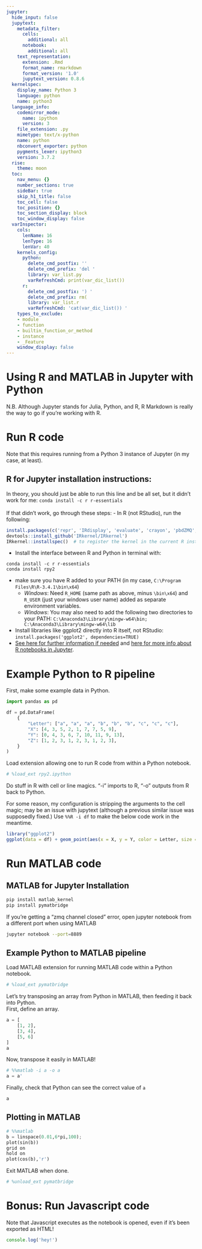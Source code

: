 ```yaml
---
jupyter:
  hide_input: false
  jupytext:
    metadata_filter:
      cells:
        additional: all
      notebook:
        additional: all
    text_representation:
      extension: .Rmd
      format_name: rmarkdown
      format_version: '1.0'
      jupytext_version: 0.8.6
  kernelspec:
    display_name: Python 3
    language: python
    name: python3
  language_info:
    codemirror_mode:
      name: ipython
      version: 3
    file_extension: .py
    mimetype: text/x-python
    name: python
    nbconvert_exporter: python
    pygments_lexer: ipython3
    version: 3.7.2
  rise:
    theme: moon
  toc:
    nav_menu: {}
    number_sections: true
    sideBar: true
    skip_h1_title: false
    toc_cell: false
    toc_position: {}
    toc_section_display: block
    toc_window_display: false
  varInspector:
    cols:
      lenName: 16
      lenType: 16
      lenVar: 40
    kernels_config:
      python:
        delete_cmd_postfix: ''
        delete_cmd_prefix: 'del '
        library: var_list.py
        varRefreshCmd: print(var_dic_list())
      r:
        delete_cmd_postfix: ') '
        delete_cmd_prefix: rm(
        library: var_list.r
        varRefreshCmd: 'cat(var_dic_list()) '
    types_to_exclude:
    - module
    - function
    - builtin_function_or_method
    - instance
    - _Feature
    window_display: false
---
```


# Using R and MATLAB in Jupyter with Python <a class="tocSkip"></a>
N.B. Although Jupyter stands for Julia, Python, and R, R Markdown is really the way to go if you're working with R.


# Run R code
Note that this requires running from a Python 3 instance of Jupyter (in my case, at least).


## R for Jupyter installation instructions:
In theory, you should just be able to run this line and be all set, but it didn't work for me: `conda install -c r r-essentials`
<br><br>
If that didn't work, go through these steps:
- In R (not RStudio), run the following:
```R
install.packages(c('repr', 'IRdisplay', 'evaluate', 'crayon', 'pbdZMQ', 'devtools', 'uuid', 'digest'))
devtools::install_github('IRkernel/IRkernel')
IRkernel::installspec()  # to register the kernel in the current R installation
```
- Install the interface between R and Python in terminal with:
```
conda install -c r r-essentials
conda install rpy2
```
- make sure you have R added to your PATH (in my case, `C:\Program Files\R\R-3.4.1\bin\x64`)
    - _Windows_: Need `R_HOME` (same path as above, minus `\bin\x64`) and `R_USER` (just your windows user name) added as separate environment variables.
    - _Windows_: You may also need to add the following two directories to your PATH: `C:\Anaconda3\Library\mingw-w64\bin; C:\Anaconda3\Library\mingw-w64\lib`
- Install libraries like ggplot2 directly into R itself, not RStudio: `install.packages('ggplot2', dependencies=TRUE)`
- [See here for further information if needed](https://github.com/IRkernel/IRkernel) and [here for more info about R notebooks in Jupyter](https://www.datacamp.com/community/blog/jupyter-notebook-r).


# Example Python to R pipeline
First, make some example data in Python.

```python
import pandas as pd

df = pd.DataFrame(
    {
        "Letter": ["a", "a", "a", "b", "b", "b", "c", "c", "c"],
        "X": [4, 3, 5, 2, 1, 7, 7, 5, 9],
        "Y": [0, 4, 3, 6, 7, 10, 11, 9, 13],
        "Z": [1, 2, 3, 1, 2, 3, 1, 2, 3],
    }
)
```

Load extension allowing one to run R code from within a Python notebook.

```python
# %load_ext rpy2.ipython
```

Do stuff in R with cell or line magics. "-i" imports to R, "-o" outputs from R back to Python.

<div class="alert alert-info">
For some reason, my configuration is stripping the arguments to the cell magic; may be an issue with jupytext (although a previous similar issue was supposedly fixed.) Use `%%R -i df` to make the below code work in the meantime.
</div>

```r
library("ggplot2")
ggplot(data = df) + geom_point(aes(x = X, y = Y, color = Letter, size = Z))
```

# Run MATLAB code


## MATLAB for Jupyter Installation
```bash
pip install matlab_kernel
pip install pymatbridge
```

If you're getting a "zmq channel closed" error, open jupyter notebook from a different port when using MATLAB
```bash
jupyter notebook --port=8889
```


## Example Python to MATLAB pipeline
Load MATLAB extension for running MATLAB code within a Python notebook.

```python
# %load_ext pymatbridge
```

Let's try transposing an array from Python in MATLAB, then feeding it back into Python.
<br>
First, define an array.

```python
a = [
    [1, 2],
    [3, 4],
    [5, 6]
]
a
```

Now, transpose it easily in MATLAB!

```python
# %%matlab -i a -o a
a = a'
```

Finally, check that Python can see the correct value of `a`

```python
a
```

## Plotting in MATLAB

```python
# %%matlab
b = linspace(0.01,6*pi,100);
plot(sin(b))
grid on
hold on
plot(cos(b),'r')
```

Exit MATLAB when done.

```python
# %unload_ext pymatbridge
```

# Bonus: Run Javascript code
Note that Javascript executes as the notebook is opened, even if it's been exported as HTML!

```javascript
console.log('hey!')
```
